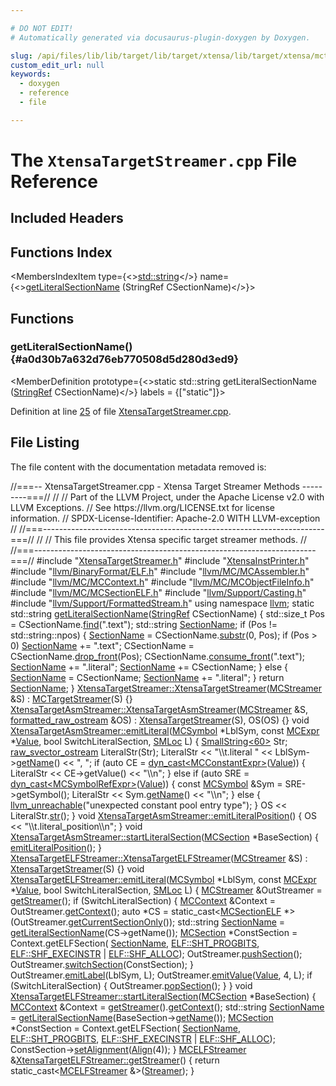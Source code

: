 ```yaml
---

# DO NOT EDIT!
# Automatically generated via docusaurus-plugin-doxygen by Doxygen.

slug: /api/files/lib/lib/target/lib/target/xtensa/lib/target/xtensa/mctargetdesc/xtensatargetstreamer-cpp
custom_edit_url: null
keywords:
  - doxygen
  - reference
  - file

---
```





# The `XtensaTargetStreamer.cpp` File Reference

<DoxygenPage pluginConfig={pluginConfig}>



## Included Headers

<IncludesList>
<IncludesListItem
  filePath="XtensaTargetStreamer.h"
  permalink="/docs/api/files/lib/lib/target/lib/target/xtensa/lib/target/xtensa/mctargetdesc/xtensatargetstreamer-h"
  isLocal="true" />
<IncludesListItem
  filePath="XtensaInstPrinter.h"
  permalink="/docs/api/files/lib/lib/target/lib/target/xtensa/lib/target/xtensa/mctargetdesc/xtensainstprinter-h"
  isLocal="true" />
<IncludesListItem
  filePath="llvm/BinaryFormat/ELF.h"
  permalink="/docs/api/files/include/include/llvm/include/llvm/binaryformat/elf-h"
  isLocal="true" />
<IncludesListItem
  filePath="llvm/MC/MCAssembler.h"
  permalink="/docs/api/files/include/include/llvm/include/llvm/mc/mcassembler-h"
  isLocal="true" />
<IncludesListItem
  filePath="llvm/MC/MCContext.h"
  permalink="/docs/api/files/include/include/llvm/include/llvm/mc/mccontext-h"
  isLocal="true" />
<IncludesListItem
  filePath="llvm/MC/MCObjectFileInfo.h"
  permalink="/docs/api/files/include/include/llvm/include/llvm/mc/mcobjectfileinfo-h"
  isLocal="true" />
<IncludesListItem
  filePath="llvm/MC/MCSectionELF.h"
  permalink="/docs/api/files/include/include/llvm/include/llvm/mc/mcsectionelf-h"
  isLocal="true" />
<IncludesListItem
  filePath="llvm/Support/Casting.h"
  permalink="/docs/api/files/include/include/llvm/include/llvm/support/casting-h"
  isLocal="true" />
<IncludesListItem
  filePath="llvm/Support/FormattedStream.h"
  permalink="/docs/api/files/include/include/llvm/include/llvm/support/formattedstream-h"
  isLocal="true" />
</IncludesList>

## Functions Index

<MembersIndex>

<MembersIndexItem
  type={<><a href="/docs/api/files/include/include/llvm/include/llvm/demangle/itaniumdemangle-h/#ae2b0d0345572d6718e219aa76d1d54edab45cffe084dd3d20d928bee85e7b0f21">std::string</a></>}
  name={<><a href="#a0d30b7a632d76eb770508d5d280d3ed9">getLiteralSectionName</a> (StringRef CSectionName)</>}>
</MembersIndexItem>

</MembersIndex>


<SectionDefinition>

## Functions

### getLiteralSectionName() {#a0d30b7a632d76eb770508d5d280d3ed9}

<MemberDefinition
  prototype={<>static std::string getLiteralSectionName (<a href="/docs/api/classes/llvm/stringref">StringRef</a> CSectionName)</>}
  labels = {["static"]}>

Definition at line <a href="#l00025">25</a> of file <a href="/docs/api/files/lib/lib/target/lib/target/xtensa/lib/target/xtensa/mctargetdesc/xtensatargetstreamer-cpp">XtensaTargetStreamer.cpp</a>.
</MemberDefinition>

</SectionDefinition>

## File Listing

The file content with the documentation metadata removed is:

<ProgramListing>

<Link id="l00001" /><CodeLine lineNumber="1"><span class="doxyHighlightComment">//===-- XtensaTargetStreamer.cpp - Xtensa Target Streamer Methods ---------===//</span></CodeLine>
<Link id="l00002" /><CodeLine lineNumber="2"><span class="doxyHighlightComment">//</span></CodeLine>
<Link id="l00003" /><CodeLine lineNumber="3"><span class="doxyHighlightComment">// Part of the LLVM Project, under the Apache License v2.0 with LLVM Exceptions.</span></CodeLine>
<Link id="l00004" /><CodeLine lineNumber="4"><span class="doxyHighlightComment">// See https://llvm.org/LICENSE.txt for license information.</span></CodeLine>
<Link id="l00005" /><CodeLine lineNumber="5"><span class="doxyHighlightComment">// SPDX-License-Identifier: Apache-2.0 WITH LLVM-exception</span></CodeLine>
<Link id="l00006" /><CodeLine lineNumber="6"><span class="doxyHighlightComment">//</span></CodeLine>
<Link id="l00007" /><CodeLine lineNumber="7"><span class="doxyHighlightComment">//===----------------------------------------------------------------------===//</span></CodeLine>
<Link id="l00008" /><CodeLine lineNumber="8"><span class="doxyHighlightComment">//</span></CodeLine>
<Link id="l00009" /><CodeLine lineNumber="9"><span class="doxyHighlightComment">// This file provides Xtensa specific target streamer methods.</span></CodeLine>
<Link id="l00010" /><CodeLine lineNumber="10"><span class="doxyHighlightComment">//</span></CodeLine>
<Link id="l00011" /><CodeLine lineNumber="11"><span class="doxyHighlightComment">//===----------------------------------------------------------------------===//</span></CodeLine>
<Link id="l00012" /><CodeLine lineNumber="12"></CodeLine>
<Link id="l00013" /><CodeLine lineNumber="13"><span class="doxyHighlightPreprocessor">#include &quot;<a href="/docs/api/files/lib/lib/target/lib/target/xtensa/lib/target/xtensa/mctargetdesc/xtensatargetstreamer-h">XtensaTargetStreamer.h</a>&quot;</span></CodeLine>
<Link id="l00014" /><CodeLine lineNumber="14"><span class="doxyHighlightPreprocessor">#include &quot;<a href="/docs/api/files/lib/lib/target/lib/target/xtensa/lib/target/xtensa/mctargetdesc/xtensainstprinter-h">XtensaInstPrinter.h</a>&quot;</span></CodeLine>
<Link id="l00015" /><CodeLine lineNumber="15"><span class="doxyHighlightPreprocessor">#include &quot;<a href="/docs/api/files/include/include/llvm/include/llvm/binaryformat/elf-h">llvm/BinaryFormat/ELF.h</a>&quot;</span></CodeLine>
<Link id="l00016" /><CodeLine lineNumber="16"><span class="doxyHighlightPreprocessor">#include &quot;<a href="/docs/api/files/include/include/llvm/include/llvm/mc/mcassembler-h">llvm/MC/MCAssembler.h</a>&quot;</span></CodeLine>
<Link id="l00017" /><CodeLine lineNumber="17"><span class="doxyHighlightPreprocessor">#include &quot;<a href="/docs/api/files/include/include/llvm/include/llvm/mc/mccontext-h">llvm/MC/MCContext.h</a>&quot;</span></CodeLine>
<Link id="l00018" /><CodeLine lineNumber="18"><span class="doxyHighlightPreprocessor">#include &quot;<a href="/docs/api/files/include/include/llvm/include/llvm/mc/mcobjectfileinfo-h">llvm/MC/MCObjectFileInfo.h</a>&quot;</span></CodeLine>
<Link id="l00019" /><CodeLine lineNumber="19"><span class="doxyHighlightPreprocessor">#include &quot;<a href="/docs/api/files/include/include/llvm/include/llvm/mc/mcsectionelf-h">llvm/MC/MCSectionELF.h</a>&quot;</span></CodeLine>
<Link id="l00020" /><CodeLine lineNumber="20"><span class="doxyHighlightPreprocessor">#include &quot;<a href="/docs/api/files/include/include/llvm/include/llvm/support/casting-h">llvm/Support/Casting.h</a>&quot;</span></CodeLine>
<Link id="l00021" /><CodeLine lineNumber="21"><span class="doxyHighlightPreprocessor">#include &quot;<a href="/docs/api/files/include/include/llvm/include/llvm/support/formattedstream-h">llvm/Support/FormattedStream.h</a>&quot;</span></CodeLine>
<Link id="l00022" /><CodeLine lineNumber="22"></CodeLine>
<Link id="l00023" /><CodeLine lineNumber="23"><span class="doxyHighlightKeyword">using namespace </span><span class="doxyHighlight"><a href="/docs/api/namespaces/llvm">llvm</a>;</span></CodeLine>
<Link id="l00024" /><CodeLine lineNumber="24"></CodeLine>
<Link id="l00025" /><CodeLine lineNumber="25" lineLink="#a0d30b7a632d76eb770508d5d280d3ed9"><span class="doxyHighlightKeyword">static</span><span class="doxyHighlight"> std::string <a href="#a0d30b7a632d76eb770508d5d280d3ed9">getLiteralSectionName</a>(<a href="/docs/api/classes/llvm/stringref">StringRef</a> CSectionName) &#123;</span></CodeLine>
<Link id="l00026" /><CodeLine lineNumber="26"><span class="doxyHighlight">  std::size&#95;t Pos = CSectionName.<a href="/docs/api/classes/llvm/stringref/#aab312a8386488873bac2eddfc67c22be">find</a>(</span><span class="doxyHighlightStringLiteral">&quot;.text&quot;</span><span class="doxyHighlight">);</span></CodeLine>
<Link id="l00027" /><CodeLine lineNumber="27"><span class="doxyHighlight">  std::string <a href="/docs/api/structs/llvm/sectionname">SectionName</a>;</span></CodeLine>
<Link id="l00028" /><CodeLine lineNumber="28"><span class="doxyHighlight">  </span><span class="doxyHighlightKeywordFlow">if</span><span class="doxyHighlight"> (Pos != std::string::npos) &#123;</span></CodeLine>
<Link id="l00029" /><CodeLine lineNumber="29"><span class="doxyHighlight">    <a href="/docs/api/structs/llvm/sectionname">SectionName</a> = CSectionName.<a href="/docs/api/classes/llvm/stringref/#a25f1fd81f2132805676c82ab8ae0c109">substr</a>(0, Pos);</span></CodeLine>
<Link id="l00030" /><CodeLine lineNumber="30"></CodeLine>
<Link id="l00031" /><CodeLine lineNumber="31"><span class="doxyHighlight">    </span><span class="doxyHighlightKeywordFlow">if</span><span class="doxyHighlight"> (Pos &gt; 0)</span></CodeLine>
<Link id="l00032" /><CodeLine lineNumber="32"><span class="doxyHighlight">      <a href="/docs/api/structs/llvm/sectionname">SectionName</a> += </span><span class="doxyHighlightStringLiteral">&quot;.text&quot;</span><span class="doxyHighlight">;</span></CodeLine>
<Link id="l00033" /><CodeLine lineNumber="33"></CodeLine>
<Link id="l00034" /><CodeLine lineNumber="34"><span class="doxyHighlight">    CSectionName = CSectionName.<a href="/docs/api/classes/llvm/stringref/#a3fb2867a1e9fa36e135d9ee4dffb0167">drop&#95;front</a>(Pos);</span></CodeLine>
<Link id="l00035" /><CodeLine lineNumber="35"><span class="doxyHighlight">    CSectionName.<a href="/docs/api/classes/llvm/stringref/#a8a7fac667f8ae35285b8b53d9f2dd9dc">consume&#95;front</a>(</span><span class="doxyHighlightStringLiteral">&quot;.text&quot;</span><span class="doxyHighlight">);</span></CodeLine>
<Link id="l00036" /><CodeLine lineNumber="36"></CodeLine>
<Link id="l00037" /><CodeLine lineNumber="37"><span class="doxyHighlight">    <a href="/docs/api/structs/llvm/sectionname">SectionName</a> += </span><span class="doxyHighlightStringLiteral">&quot;.literal&quot;</span><span class="doxyHighlight">;</span></CodeLine>
<Link id="l00038" /><CodeLine lineNumber="38"><span class="doxyHighlight">    <a href="/docs/api/structs/llvm/sectionname">SectionName</a> += CSectionName;</span></CodeLine>
<Link id="l00039" /><CodeLine lineNumber="39"><span class="doxyHighlight">  &#125; </span><span class="doxyHighlightKeywordFlow">else</span><span class="doxyHighlight"> &#123;</span></CodeLine>
<Link id="l00040" /><CodeLine lineNumber="40"><span class="doxyHighlight">    <a href="/docs/api/structs/llvm/sectionname">SectionName</a> = CSectionName;</span></CodeLine>
<Link id="l00041" /><CodeLine lineNumber="41"><span class="doxyHighlight">    <a href="/docs/api/structs/llvm/sectionname">SectionName</a> += </span><span class="doxyHighlightStringLiteral">&quot;.literal&quot;</span><span class="doxyHighlight">;</span></CodeLine>
<Link id="l00042" /><CodeLine lineNumber="42"><span class="doxyHighlight">  &#125;</span></CodeLine>
<Link id="l00043" /><CodeLine lineNumber="43"><span class="doxyHighlight">  </span><span class="doxyHighlightKeywordFlow">return</span><span class="doxyHighlight"> <a href="/docs/api/structs/llvm/sectionname">SectionName</a>;</span></CodeLine>
<Link id="l00044" /><CodeLine lineNumber="44"><span class="doxyHighlight">&#125;</span></CodeLine>
<Link id="l00045" /><CodeLine lineNumber="45"></CodeLine>
<Link id="l00046" /><CodeLine lineNumber="46" lineLink="/docs/api/classes/llvm/xtensatargetstreamer/#aae60a8a5d0b4ee3fdaf82be99831baf7"><span class="doxyHighlight"><a href="/docs/api/classes/llvm/xtensatargetstreamer/#aae60a8a5d0b4ee3fdaf82be99831baf7">XtensaTargetStreamer::XtensaTargetStreamer</a>(<a href="/docs/api/classes/llvm/mcstreamer">MCStreamer</a> &amp;S)</span></CodeLine>
<Link id="l00047" /><CodeLine lineNumber="47"><span class="doxyHighlight">    : <a href="/docs/api/classes/llvm/mctargetstreamer/#acfff4f9a518231ee043200a694fcbafa">MCTargetStreamer</a>(S) &#123;&#125;</span></CodeLine>
<Link id="l00048" /><CodeLine lineNumber="48"></CodeLine>
<Link id="l00049" /><CodeLine lineNumber="49" lineLink="/docs/api/classes/llvm/xtensatargetasmstreamer/#a2b3c14793d246d260fdfc73bd6f3ead0"><span class="doxyHighlight"><a href="/docs/api/classes/llvm/xtensatargetasmstreamer/#a2b3c14793d246d260fdfc73bd6f3ead0">XtensaTargetAsmStreamer::XtensaTargetAsmStreamer</a>(<a href="/docs/api/classes/llvm/mcstreamer">MCStreamer</a> &amp;S,</span></CodeLine>
<Link id="l00050" /><CodeLine lineNumber="50"><span class="doxyHighlight">                                                 <a href="/docs/api/classes/llvm/formatted-raw-ostream">formatted&#95;raw&#95;ostream</a> &amp;OS)</span></CodeLine>
<Link id="l00051" /><CodeLine lineNumber="51"><span class="doxyHighlight">    : <a href="/docs/api/classes/llvm/xtensatargetstreamer/#aae60a8a5d0b4ee3fdaf82be99831baf7">XtensaTargetStreamer</a>(S), OS(OS) &#123;&#125;</span></CodeLine>
<Link id="l00052" /><CodeLine lineNumber="52"></CodeLine>
<Link id="l00053" /><CodeLine lineNumber="53" lineLink="/docs/api/classes/llvm/xtensatargetasmstreamer/#a3bed684acd63359143ccec5b37ccd397"><span class="doxyHighlightKeywordType">void</span><span class="doxyHighlight"> <a href="/docs/api/classes/llvm/xtensatargetasmstreamer/#a3bed684acd63359143ccec5b37ccd397">XtensaTargetAsmStreamer::emitLiteral</a>(<a href="/docs/api/classes/llvm/mcsymbol">MCSymbol</a> &#42;LblSym, </span><span class="doxyHighlightKeyword">const</span><span class="doxyHighlight"> <a href="/docs/api/classes/llvm/mcexpr">MCExpr</a> &#42;<a href="/docs/api/classes/llvm/value">Value</a>,</span></CodeLine>
<Link id="l00054" /><CodeLine lineNumber="54"><span class="doxyHighlight">                                          </span><span class="doxyHighlightKeywordType">bool</span><span class="doxyHighlight"> SwitchLiteralSection, <a href="/docs/api/classes/llvm/smloc">SMLoc</a> L) &#123;</span></CodeLine>
<Link id="l00055" /><CodeLine lineNumber="55"><span class="doxyHighlight">  <a href="/docs/api/classes/llvm/smallstring">SmallString&lt;60&gt;</a> Str;</span></CodeLine>
<Link id="l00056" /><CodeLine lineNumber="56"><span class="doxyHighlight">  <a href="/docs/api/classes/llvm/raw-svector-ostream">raw&#95;svector&#95;ostream</a> LiteralStr(Str);</span></CodeLine>
<Link id="l00057" /><CodeLine lineNumber="57"></CodeLine>
<Link id="l00058" /><CodeLine lineNumber="58"><span class="doxyHighlight">  LiteralStr &lt;&lt; </span><span class="doxyHighlightStringLiteral">&quot;\\t.literal &quot;</span><span class="doxyHighlight"> &lt;&lt; LblSym-&gt;<a href="/docs/api/classes/llvm/mcsymbol/#a57c7b2b9784361914262eeb0a6f0b18d">getName</a>() &lt;&lt; </span><span class="doxyHighlightStringLiteral">&quot;, &quot;</span><span class="doxyHighlight">;</span></CodeLine>
<Link id="l00059" /><CodeLine lineNumber="59"></CodeLine>
<Link id="l00060" /><CodeLine lineNumber="60"><span class="doxyHighlight">  </span><span class="doxyHighlightKeywordFlow">if</span><span class="doxyHighlight"> (</span><span class="doxyHighlightKeyword">auto</span><span class="doxyHighlight"> CE = <a href="/docs/api/namespaces/llvm/#a22eeee01734061ac1b31ccd994c49eef">dyn&#95;cast&lt;MCConstantExpr&gt;</a>(<a href="/docs/api/classes/llvm/value">Value</a>)) &#123;</span></CodeLine>
<Link id="l00061" /><CodeLine lineNumber="61"><span class="doxyHighlight">    LiteralStr &lt;&lt; CE-&gt;getValue() &lt;&lt; </span><span class="doxyHighlightStringLiteral">&quot;\\n&quot;</span><span class="doxyHighlight">;</span></CodeLine>
<Link id="l00062" /><CodeLine lineNumber="62"><span class="doxyHighlight">  &#125; </span><span class="doxyHighlightKeywordFlow">else</span><span class="doxyHighlight"> </span><span class="doxyHighlightKeywordFlow">if</span><span class="doxyHighlight"> (</span><span class="doxyHighlightKeyword">auto</span><span class="doxyHighlight"> SRE = <a href="/docs/api/namespaces/llvm/#a22eeee01734061ac1b31ccd994c49eef">dyn&#95;cast&lt;MCSymbolRefExpr&gt;</a>(<a href="/docs/api/classes/llvm/value">Value</a>)) &#123;</span></CodeLine>
<Link id="l00063" /><CodeLine lineNumber="63"><span class="doxyHighlight">    </span><span class="doxyHighlightKeyword">const</span><span class="doxyHighlight"> <a href="/docs/api/classes/llvm/mcsymbol">MCSymbol</a> &amp;Sym = SRE-&gt;getSymbol();</span></CodeLine>
<Link id="l00064" /><CodeLine lineNumber="64"><span class="doxyHighlight">    LiteralStr &lt;&lt; Sym.<a href="/docs/api/classes/llvm/mcsymbol/#a57c7b2b9784361914262eeb0a6f0b18d">getName</a>() &lt;&lt; </span><span class="doxyHighlightStringLiteral">&quot;\\n&quot;</span><span class="doxyHighlight">;</span></CodeLine>
<Link id="l00065" /><CodeLine lineNumber="65"><span class="doxyHighlight">  &#125; </span><span class="doxyHighlightKeywordFlow">else</span><span class="doxyHighlight"> &#123;</span></CodeLine>
<Link id="l00066" /><CodeLine lineNumber="66"><span class="doxyHighlight">    <a href="/docs/api/files/include/include/llvm/include/llvm/support/errorhandling-h/#ace243f5c25697a1107cce46626b3dc94">llvm&#95;unreachable</a>(</span><span class="doxyHighlightStringLiteral">&quot;unexpected constant pool entry type&quot;</span><span class="doxyHighlight">);</span></CodeLine>
<Link id="l00067" /><CodeLine lineNumber="67"><span class="doxyHighlight">  &#125;</span></CodeLine>
<Link id="l00068" /><CodeLine lineNumber="68"></CodeLine>
<Link id="l00069" /><CodeLine lineNumber="69"><span class="doxyHighlight">  OS &lt;&lt; LiteralStr.<a href="/docs/api/classes/llvm/raw-svector-ostream/#a9c2cac84e46d3e744aeca03dd3d557d1">str</a>();</span></CodeLine>
<Link id="l00070" /><CodeLine lineNumber="70"><span class="doxyHighlight">&#125;</span></CodeLine>
<Link id="l00071" /><CodeLine lineNumber="71"></CodeLine>
<Link id="l00072" /><CodeLine lineNumber="72" lineLink="/docs/api/classes/llvm/xtensatargetasmstreamer/#a1d848ab71a03b06602230a4a6d00ef67"><span class="doxyHighlightKeywordType">void</span><span class="doxyHighlight"> <a href="/docs/api/classes/llvm/xtensatargetasmstreamer/#a1d848ab71a03b06602230a4a6d00ef67">XtensaTargetAsmStreamer::emitLiteralPosition</a>() &#123;</span></CodeLine>
<Link id="l00073" /><CodeLine lineNumber="73"><span class="doxyHighlight">  OS &lt;&lt; </span><span class="doxyHighlightStringLiteral">&quot;\\t.literal&#95;position\\n&quot;</span><span class="doxyHighlight">;</span></CodeLine>
<Link id="l00074" /><CodeLine lineNumber="74"><span class="doxyHighlight">&#125;</span></CodeLine>
<Link id="l00075" /><CodeLine lineNumber="75"></CodeLine>
<Link id="l00076" /><CodeLine lineNumber="76" lineLink="/docs/api/classes/llvm/xtensatargetasmstreamer/#a73324543cda1248cb234d2bb7b10587b"><span class="doxyHighlightKeywordType">void</span><span class="doxyHighlight"> <a href="/docs/api/classes/llvm/xtensatargetasmstreamer/#a73324543cda1248cb234d2bb7b10587b">XtensaTargetAsmStreamer::startLiteralSection</a>(<a href="/docs/api/classes/llvm/mcsection">MCSection</a> &#42;BaseSection) &#123;</span></CodeLine>
<Link id="l00077" /><CodeLine lineNumber="77"><span class="doxyHighlight">  <a href="/docs/api/classes/llvm/xtensatargetasmstreamer/#a1d848ab71a03b06602230a4a6d00ef67">emitLiteralPosition</a>();</span></CodeLine>
<Link id="l00078" /><CodeLine lineNumber="78"><span class="doxyHighlight">&#125;</span></CodeLine>
<Link id="l00079" /><CodeLine lineNumber="79"></CodeLine>
<Link id="l00080" /><CodeLine lineNumber="80" lineLink="/docs/api/classes/llvm/xtensatargetelfstreamer/#a8560f3f9d412d73fb3ef17229ea4b227"><span class="doxyHighlight"><a href="/docs/api/classes/llvm/xtensatargetelfstreamer/#a8560f3f9d412d73fb3ef17229ea4b227">XtensaTargetELFStreamer::XtensaTargetELFStreamer</a>(<a href="/docs/api/classes/llvm/mcstreamer">MCStreamer</a> &amp;S)</span></CodeLine>
<Link id="l00081" /><CodeLine lineNumber="81"><span class="doxyHighlight">    : <a href="/docs/api/classes/llvm/xtensatargetstreamer/#aae60a8a5d0b4ee3fdaf82be99831baf7">XtensaTargetStreamer</a>(S) &#123;&#125;</span></CodeLine>
<Link id="l00082" /><CodeLine lineNumber="82"></CodeLine>
<Link id="l00083" /><CodeLine lineNumber="83" lineLink="/docs/api/classes/llvm/xtensatargetelfstreamer/#a6b2f770d3a95aa3a96fdde70ad59fbbd"><span class="doxyHighlightKeywordType">void</span><span class="doxyHighlight"> <a href="/docs/api/classes/llvm/xtensatargetelfstreamer/#a6b2f770d3a95aa3a96fdde70ad59fbbd">XtensaTargetELFStreamer::emitLiteral</a>(<a href="/docs/api/classes/llvm/mcsymbol">MCSymbol</a> &#42;LblSym, </span><span class="doxyHighlightKeyword">const</span><span class="doxyHighlight"> <a href="/docs/api/classes/llvm/mcexpr">MCExpr</a> &#42;<a href="/docs/api/classes/llvm/value">Value</a>,</span></CodeLine>
<Link id="l00084" /><CodeLine lineNumber="84"><span class="doxyHighlight">                                          </span><span class="doxyHighlightKeywordType">bool</span><span class="doxyHighlight"> SwitchLiteralSection, <a href="/docs/api/classes/llvm/smloc">SMLoc</a> L) &#123;</span></CodeLine>
<Link id="l00085" /><CodeLine lineNumber="85"><span class="doxyHighlight">  <a href="/docs/api/classes/llvm/mcstreamer">MCStreamer</a> &amp;OutStreamer = <a href="/docs/api/classes/llvm/xtensatargetelfstreamer/#a27c1e5c57bf382dfaff85b03a1a1fa1e">getStreamer</a>();</span></CodeLine>
<Link id="l00086" /><CodeLine lineNumber="86"><span class="doxyHighlight">  </span><span class="doxyHighlightKeywordFlow">if</span><span class="doxyHighlight"> (SwitchLiteralSection) &#123;</span></CodeLine>
<Link id="l00087" /><CodeLine lineNumber="87"><span class="doxyHighlight">    <a href="/docs/api/classes/llvm/mccontext">MCContext</a> &amp;Context = OutStreamer.<a href="/docs/api/classes/llvm/mcstreamer/#a61c979932b890df773ce75013b76708b">getContext</a>();</span></CodeLine>
<Link id="l00088" /><CodeLine lineNumber="88"><span class="doxyHighlight">    </span><span class="doxyHighlightKeyword">auto</span><span class="doxyHighlight"> &#42;CS = </span><span class="doxyHighlightKeyword">static&#95;cast&lt;</span><span class="doxyHighlight"><a href="/docs/api/classes/llvm/mcsectionelf">MCSectionELF</a> &#42;</span><span class="doxyHighlightKeyword">&gt;</span><span class="doxyHighlight">(OutStreamer.<a href="/docs/api/classes/llvm/mcstreamer/#ae1b3cf074436ef5b527071540e13bd58">getCurrentSectionOnly</a>());</span></CodeLine>
<Link id="l00089" /><CodeLine lineNumber="89"><span class="doxyHighlight">    std::string <a href="/docs/api/structs/llvm/sectionname">SectionName</a> = <a href="#a0d30b7a632d76eb770508d5d280d3ed9">getLiteralSectionName</a>(CS-&gt;getName());</span></CodeLine>
<Link id="l00090" /><CodeLine lineNumber="90"></CodeLine>
<Link id="l00091" /><CodeLine lineNumber="91"><span class="doxyHighlight">    <a href="/docs/api/classes/llvm/mcsection">MCSection</a> &#42;ConstSection = Context.getELFSection(</span></CodeLine>
<Link id="l00092" /><CodeLine lineNumber="92"><span class="doxyHighlight">        <a href="/docs/api/structs/llvm/sectionname">SectionName</a>, <a href="/docs/api/namespaces/llvm/elf/#ab23570002b1ab10a685e8f349da3ddbca18ae5a64ac74a4265698b956bc797b32">ELF::SHT&#95;PROGBITS</a>, <a href="/docs/api/namespaces/llvm/elf/#a5def04786ab543821414e3d5f609e015affae0e6af56cc351c85d9c208e27af02">ELF::SHF&#95;EXECINSTR</a> | <a href="/docs/api/namespaces/llvm/elf/#a5def04786ab543821414e3d5f609e015a5da6bc7c194a345891a15fa856f0ec7c">ELF::SHF&#95;ALLOC</a>);</span></CodeLine>
<Link id="l00093" /><CodeLine lineNumber="93"></CodeLine>
<Link id="l00094" /><CodeLine lineNumber="94"><span class="doxyHighlight">    OutStreamer.<a href="/docs/api/classes/llvm/mcstreamer/#ab095568f88bb32f8a744aaeab0d2c4d0">pushSection</a>();</span></CodeLine>
<Link id="l00095" /><CodeLine lineNumber="95"><span class="doxyHighlight">    OutStreamer.<a href="/docs/api/classes/llvm/mcstreamer/#ac4f84451dc4abc997c960d484953b1d2">switchSection</a>(ConstSection);</span></CodeLine>
<Link id="l00096" /><CodeLine lineNumber="96"><span class="doxyHighlight">  &#125;</span></CodeLine>
<Link id="l00097" /><CodeLine lineNumber="97"></CodeLine>
<Link id="l00098" /><CodeLine lineNumber="98"><span class="doxyHighlight">  OutStreamer.<a href="/docs/api/classes/llvm/mcstreamer/#a822ae1a4f19b7b00a297a100749f9b8a">emitLabel</a>(LblSym, L);</span></CodeLine>
<Link id="l00099" /><CodeLine lineNumber="99"><span class="doxyHighlight">  OutStreamer.<a href="/docs/api/classes/llvm/mcstreamer/#a7833630c617e5943c0a41755f5d4bdcf">emitValue</a>(<a href="/docs/api/classes/llvm/value">Value</a>, 4, L);</span></CodeLine>
<Link id="l00100" /><CodeLine lineNumber="100"></CodeLine>
<Link id="l00101" /><CodeLine lineNumber="101"><span class="doxyHighlight">  </span><span class="doxyHighlightKeywordFlow">if</span><span class="doxyHighlight"> (SwitchLiteralSection) &#123;</span></CodeLine>
<Link id="l00102" /><CodeLine lineNumber="102"><span class="doxyHighlight">    OutStreamer.<a href="/docs/api/classes/llvm/mcstreamer/#a216005880453270b48e5d5d7daeec6d4">popSection</a>();</span></CodeLine>
<Link id="l00103" /><CodeLine lineNumber="103"><span class="doxyHighlight">  &#125;</span></CodeLine>
<Link id="l00104" /><CodeLine lineNumber="104"><span class="doxyHighlight">&#125;</span></CodeLine>
<Link id="l00105" /><CodeLine lineNumber="105"></CodeLine>
<Link id="l00106" /><CodeLine lineNumber="106" lineLink="/docs/api/classes/llvm/xtensatargetelfstreamer/#a6b855a9517fc684cfa6a43f414122f59"><span class="doxyHighlightKeywordType">void</span><span class="doxyHighlight"> <a href="/docs/api/classes/llvm/xtensatargetelfstreamer/#a6b855a9517fc684cfa6a43f414122f59">XtensaTargetELFStreamer::startLiteralSection</a>(<a href="/docs/api/classes/llvm/mcsection">MCSection</a> &#42;BaseSection) &#123;</span></CodeLine>
<Link id="l00107" /><CodeLine lineNumber="107"><span class="doxyHighlight">  <a href="/docs/api/classes/llvm/mccontext">MCContext</a> &amp;Context = <a href="/docs/api/classes/llvm/xtensatargetelfstreamer/#a27c1e5c57bf382dfaff85b03a1a1fa1e">getStreamer</a>().<a href="/docs/api/classes/llvm/mcstreamer/#a61c979932b890df773ce75013b76708b">getContext</a>();</span></CodeLine>
<Link id="l00108" /><CodeLine lineNumber="108"></CodeLine>
<Link id="l00109" /><CodeLine lineNumber="109"><span class="doxyHighlight">  std::string <a href="/docs/api/structs/llvm/sectionname">SectionName</a> = <a href="#a0d30b7a632d76eb770508d5d280d3ed9">getLiteralSectionName</a>(BaseSection-&gt;<a href="/docs/api/classes/llvm/mcsection/#aac4366cca0c8d3cd472a02a71f4aa34c">getName</a>());</span></CodeLine>
<Link id="l00110" /><CodeLine lineNumber="110"></CodeLine>
<Link id="l00111" /><CodeLine lineNumber="111"><span class="doxyHighlight">  <a href="/docs/api/classes/llvm/mcsection">MCSection</a> &#42;ConstSection = Context.getELFSection(</span></CodeLine>
<Link id="l00112" /><CodeLine lineNumber="112"><span class="doxyHighlight">      <a href="/docs/api/structs/llvm/sectionname">SectionName</a>, <a href="/docs/api/namespaces/llvm/elf/#ab23570002b1ab10a685e8f349da3ddbca18ae5a64ac74a4265698b956bc797b32">ELF::SHT&#95;PROGBITS</a>, <a href="/docs/api/namespaces/llvm/elf/#a5def04786ab543821414e3d5f609e015affae0e6af56cc351c85d9c208e27af02">ELF::SHF&#95;EXECINSTR</a> | <a href="/docs/api/namespaces/llvm/elf/#a5def04786ab543821414e3d5f609e015a5da6bc7c194a345891a15fa856f0ec7c">ELF::SHF&#95;ALLOC</a>);</span></CodeLine>
<Link id="l00113" /><CodeLine lineNumber="113"></CodeLine>
<Link id="l00114" /><CodeLine lineNumber="114"><span class="doxyHighlight">  ConstSection-&gt;<a href="/docs/api/classes/llvm/mcsection/#a028a2916c58908b43c9866673f0b651c">setAlignment</a>(<a href="/docs/api/structs/llvm/align">Align</a>(4));</span></CodeLine>
<Link id="l00115" /><CodeLine lineNumber="115"><span class="doxyHighlight">&#125;</span></CodeLine>
<Link id="l00116" /><CodeLine lineNumber="116"></CodeLine>
<Link id="l00117" /><CodeLine lineNumber="117" lineLink="/docs/api/classes/llvm/xtensatargetelfstreamer/#a27c1e5c57bf382dfaff85b03a1a1fa1e"><span class="doxyHighlight"><a href="/docs/api/classes/llvm/mcelfstreamer">MCELFStreamer</a> &amp;<a href="/docs/api/classes/llvm/xtensatargetelfstreamer/#a27c1e5c57bf382dfaff85b03a1a1fa1e">XtensaTargetELFStreamer::getStreamer</a>() &#123;</span></CodeLine>
<Link id="l00118" /><CodeLine lineNumber="118"><span class="doxyHighlight">  </span><span class="doxyHighlightKeywordFlow">return</span><span class="doxyHighlight"> </span><span class="doxyHighlightKeyword">static&#95;cast&lt;</span><span class="doxyHighlight"><a href="/docs/api/classes/llvm/mcelfstreamer">MCELFStreamer</a> &amp;</span><span class="doxyHighlightKeyword">&gt;</span><span class="doxyHighlight">(<a href="/docs/api/classes/llvm/mctargetstreamer/#ac5c639960b526c507f505f9e3ebb915d">Streamer</a>);</span></CodeLine>
<Link id="l00119" /><CodeLine lineNumber="119"><span class="doxyHighlight">&#125;</span></CodeLine>

</ProgramListing>


</DoxygenPage>
